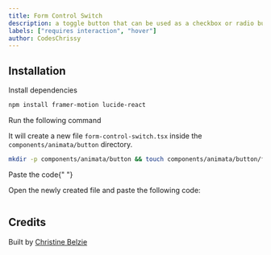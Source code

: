 ```yaml
---
title: Form Control Switch
description: a toggle button that can be used as a checkbox or radio button
labels: ["requires interaction", "hover"]
author: CodesChrissy
---
```


<ComponentPreview name="button-form-control-switch--docs" />

## Installation

<Steps>
<Step>Install dependencies</Step>

```bash
npm install framer-motion lucide-react
```

<Step>Run the following command</Step>

It will create a new file `form-control-switch.tsx` inside the `components/animata/button` directory.

```bash
mkdir -p components/animata/button && touch components/animata/button/form-control-switch.tsx
```

<Step>Paste the code</Step>{" "}

Open the newly created file and paste the following code:

```jsx file=<rootDir>/animata/button/form-control-switch.tsx

```

</Steps>

## Credits

Built by [Christine Belzie](https://github.com/CBID2)
